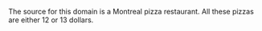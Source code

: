 \begin{tcolorbox}
Which one of the following pizzas would you choose?

\begin{enumerate}[label=\alph*.]
	\item Mozzarella, tomato sauce, basil
	\item Pepperoni, mushrooms, green pepper, mozzarella, tomato sauce
	\item Red onion, tomato sauce, feta, mozzarella, olive oil, Greek spices,
tomato sauce
	\item Bacon, white onion, mozzarella, parmesan, fresh cream, tomato sauce,
ground pepper
	\item Mushrooms, green pepper, mozzarella, tomato sauce
\end{enumerate}
\end{tcolorbox}

The source for this domain is a Montreal pizza restaurant.
All these pizzas are either 12 or 13 dollars.
